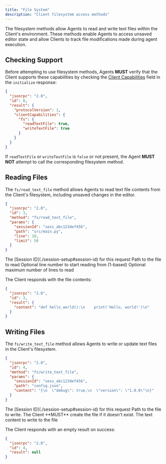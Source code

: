 ```yaml
---
title: "File System"
description: "Client filesystem access methods"
---
```


The filesystem methods allow Agents to read and write text files within the Client's environment. These methods enable Agents to access unsaved editor state and allow Clients to track file modifications made during agent execution.

## Checking Support

Before attempting to use filesystem methods, Agents **MUST** verify that the Client supports these capabilities by checking the [Client Capabilities](./initialization#client-capabilities) field in the `initialize` response:

```json highlight={8,9}
{
  "jsonrpc": "2.0",
  "id": 0,
  "result": {
    "protocolVersion": 1,
    "clientCapabilities": {
      "fs": {
        "readTextFile": true,
        "writeTextFile": true
      }
    }
  }
}
```

If `readTextFile` or `writeTextFile` is `false` or not present, the Agent **MUST NOT** attempt to call the corresponding filesystem method.

## Reading Files

The `fs/read_text_file` method allows Agents to read text file contents from the Client's filesystem, including unsaved changes in the editor.

```json
{
  "jsonrpc": "2.0",
  "id": 3,
  "method": "fs/read_text_file",
  "params": {
    "sessionId": "sess_abc123def456",
    "path": "src/main.py",
    "line": 10,
    "limit": 50
  }
}
```

<ParamField path="sessionId" type="SessionId" required>
  The [Session ID](./session-setup#session-id) for this request
</ParamField>

<ParamField path="path" type="string" required>
  Path to the file to read
</ParamField>

<ParamField path="line" type="number">
  Optional line number to start reading from (1-based)
</ParamField>

<ParamField path="limit" type="number">
  Optional maximum number of lines to read
</ParamField>

The Client responds with the file contents:

```json
{
  "jsonrpc": "2.0",
  "id": 3,
  "result": {
    "content": "def hello_world():\n    print('Hello, world!')\n"
  }
}
```

## Writing Files

The `fs/write_text_file` method allows Agents to write or update text files in the Client's filesystem.

```json
{
  "jsonrpc": "2.0",
  "id": 4,
  "method": "fs/write_text_file",
  "params": {
    "sessionId": "sess_abc123def456",
    "path": "config.json",
    "content": "{\n  \"debug\": true,\n  \"version\": \"1.0.0\"\n}"
  }
}
```

<ParamField path="sessionId" type="SessionId" required>
  The [Session ID](./session-setup#session-id) for this request
</ParamField>

<ParamField path="path" type="string" required>
  Path to the file to write.
  The Client **MUST** create the file if it doesn't exist.
</ParamField>

<ParamField path="content" type="string" required>
  The text content to write to the file
</ParamField>

The Client responds with an empty result on success:

```json
{
  "jsonrpc": "2.0",
  "id": 4,
  "result": null
}
```
